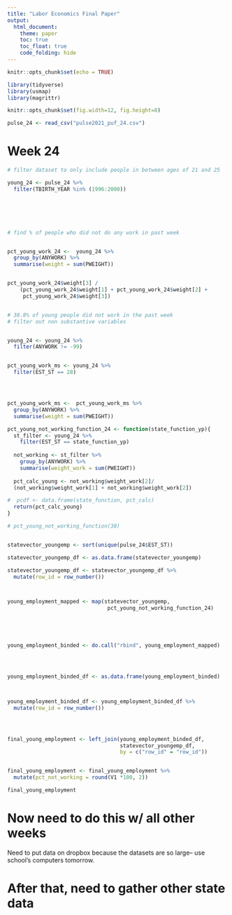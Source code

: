 ```yaml
---
title: "Labor Economics Final Paper"
output: 
  html_document:
    theme: paper
    toc: true
    toc_float: true
    code_folding: hide
---
```


```r
knitr::opts_chunk$set(echo = TRUE)

library(tidyverse)
library(usmap)
library(magrittr)

knitr::opts_chunk$set(fig.width=12, fig.height=8)

pulse_24 <- read_csv("pulse2021_puf_24.csv")
```

# Week 24

```r


# filter dataset to only include people in between ages of 21 and 25

young_24 <- pulse_24 %>%
  filter(TBIRTH_YEAR %in% (1996:2000))






# find % of people who did not do any work in past week


pct_young_work_24 <-  young_24 %>% 
  group_by(ANYWORK) %>% 
  summarise(weight = sum(PWEIGHT))


pct_young_work_24$weight[3] / 
    (pct_young_work_24$weight[1] + pct_young_work_24$weight[2] +  
     pct_young_work_24$weight[3])


# 38.8% of young people did not work in the past week
# filter out non substantive variables


young_24 <- young_24 %>% 
  filter(ANYWORK != -99)


pct_young_work_ms <- young_24 %>% 
  filter(EST_ST == 28)




pct_young_work_ms <-  pct_young_work_ms %>% 
  group_by(ANYWORK) %>% 
  summarise(weight = sum(PWEIGHT))

```

```r


pct_young_not_working_function_24 <- function(state_function_yp){
  st_filter <- young_24 %>% 
    filter(EST_ST == state_function_yp)
  
  not_working <- st_filter %>% 
    group_by(ANYWORK) %>% 
    summarise(weight_work = sum(PWEIGHT))
  
  pct_calc_young <- not_working$weight_work[2]/
  (not_working$weight_work[1] + not_working$weight_work[2])

#  pcdf <- data.frame(state_function, pct_calc)
  return(pct_calc_young)
}

# pct_young_not_working_function(38)



```

```r



statevector_youngemp <- sort(unique(pulse_24$EST_ST))

statevector_youngemp_df <- as.data.frame(statevector_youngemp)

statevector_youngemp_df <- statevector_youngemp_df %>% 
  mutate(row_id = row_number())



young_employment_mapped <- map(statevector_youngemp, 
                                pct_young_not_working_function_24)





young_employment_binded <- do.call("rbind", young_employment_mapped)




young_employment_binded_df <- as.data.frame(young_employment_binded)



young_employment_binded_df <- young_employment_binded_df %>% 
  mutate(row_id = row_number())




final_young_employment <- left_join(young_employment_binded_df, 
                                    statevector_youngemp_df,
                                    by = c("row_id" = "row_id"))


final_young_employment <- final_young_employment %>% 
  mutate(pct_not_working = round(V1 *100, 2))

final_young_employment

```

# Now need to do this w/ all other weeks

Need to put data on dropbox because the datasets are so large-- use school's computers tomorrow.

# After that, need to gather other state data
